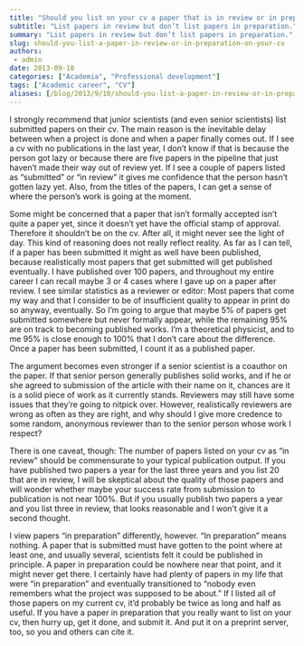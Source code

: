 ```yaml
---
title: "Should you list on your cv a paper that is in review or in preparation?"
subtitle: "List papers in review but don’t list papers in preparation."
summary: "List papers in review but don’t list papers in preparation."
slug: should-you-list-a-paper-in-review-or-in-preparation-on-your-cv
authors:
 - admin
date: 2013-09-10
categories: ["Academia", "Professional development"]
tags: ["Academic career", "CV"]
aliases: [/blog/2013/9/10/should-you-list-a-paper-in-review-or-in-preparation-on-your-cv]
---
```

I strongly recommend that junior scientists (and even senior scientists) list submitted papers on their cv. The main reason is the inevitable delay between when a project is done and when a paper finally comes out. If I see a cv with no publications in the last year, I don’t know if that is because the person got lazy or because there are five papers in the pipeline that just haven’t made their way out of review yet. If I see a couple of papers listed as “submitted” or “in review” it gives me confidence that the person hasn’t gotten lazy yet. Also, from the titles of the papers, I can get a sense of where the person’s work is going at the moment.

Some might be concerned that a paper that isn’t formally accepted isn’t quite a paper yet, since it doesn’t yet have the official stamp of approval. Therefore it shouldn’t be on the cv. After all, it might never see the light of day. This kind of reasoning does not really reflect reality. As far as I can tell, if a paper has been submitted it might as well have been published, because realistically most papers that get submitted will get published eventually. I have published over 100 papers, and throughout my entire career I can recall maybe 3 or 4 cases where I gave up on a paper after review. I see similar statistics as a reviewer or editor: Most papers that come my way and that I consider to be of insufficient quality to appear in print do so anyway, eventually. So I’m going to argue that maybe 5% of papers get submitted somewhere but never formally appear, while the remaining 95% are on track to becoming published works. I’m a theoretical physicist, and to me 95% is close enough to 100% that I don’t care about the difference. Once a paper has been submitted, I count it as a published paper.

The argument becomes even stronger if a senior scientist is a coauthor on the paper. If that senior person generally publishes solid works, and if he or she agreed to submission of the article with their name on it, chances are it is a solid piece of work as it currently stands. Reviewers may still have some issues that they’re going to nitpick over. However, realistically reviewers are wrong as often as they are right, and why should I give more credence to some random, anonymous reviewer than to the senior person whose work I respect?

There is one caveat, though: The number of papers listed on your cv as “in review” should be commensurate to your typical publication output. If you have published two papers a year for the last three years and you list 20 that are in review, I will be skeptical about the quality of those papers and will wonder whether maybe your success rate from submission to publication is not near 100%. But if you usually publish two papers a year and you list three in review, that looks reasonable and I won’t give it a second thought.

I view papers “in preparation” differently, however. “In preparation” means nothing. A paper that is submitted must have gotten to the point where at least one, and usually several, scientists felt it could be published in principle. A paper in preparation could be nowhere near that point, and it might never get there. I certainly have had plenty of papers in my life that were “in preparation” and eventually transitioned to “nobody even remembers what the project was supposed to be about.” If I listed all of those papers on my current cv, it’d probably be twice as long and half as useful. If you have a paper in preparation that you really want to list on your cv, then hurry up, get it done, and submit it. And put it on a preprint server, too, so you and others can cite it.
